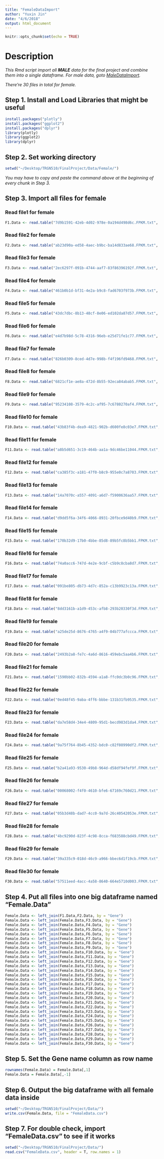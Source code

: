 ```yaml
---
title: "FemaleDataImport"
author: "Yuxin Jin"
date: "4/6/2018"
output: html_document
---
```


```r
knitr::opts_chunk$set(echo = TRUE)
```

# Description
*This Rmd script import all **MALE** data for the final project and combine them into a single dataframe. For male data, goto [MaleDataImport](https://github.com/YuxinJin/FinalProject/blob/master/MaleDataImport.Rmd).*

*There're 30 files in total for female.*

## Step 1. Install and Load Libraries that might be useful
```r
install.packages("plotly")
install.packages("ggplot2")
install.packages("dplyr")
library(plotly)
library(ggplot2)
library(dplyr)
```

## Step 2. Set working directory
```r
setwd("~/Desktop/TRGN510/FinalProject/Data/Female/")
```
*You may have to copy and paste the command above at the beginning of every chunk in Step 3.*

## Step 3. Import all files for female
### Read file1 for female
```r
F1.Data <- read.table("7d9b1591-42eb-4d02-978e-0a194d498d6c.FPKM.txt", header = F, col.names = c("Gene", "a8cd5a5b-f6b6-40aa-8f7b-8e9bd5e80e79"))
```

### Read file2 for female
```r
F2.Data <- read.table("ab23d90a-ed58-4aec-b9bc-ba14d833ae68.FPKM.txt", header = F, col.names = c("Gene", "c1a5323b-bad7-4648-9f74-eb1f70688b9d"))
```

### Read file3 for female
```r
F3.Data <- read.table("2ec6297f-091b-4744-aaf7-83f86396192f.FPKM.txt", header = F, col.names = c("Gene", "5ce3f2e7-02bf-4389-8d19-118244c3667d"))
```

### Read file4 for female
```r
F4.Data <- read.table("461b0b1d-bf31-4e2a-b9c8-fad6703f973b.FPKM.txt", header = F, col.names = c("Gene", "4223756c-333c-4c9a-a8e6-9b4a016125a0"))
```

### Read file5 for female
```r
F5.Data <- read.table("43dc7dbc-8b13-48cf-8e06-ed102da87d57.FPKM.txt", header = F, col.names = c("Gene", "8acc9555-f1dd-4f6a-8109-aff6aa978c90"))
```

### Read file6 for female
```r
F6.Data <- read.table("e4d7b98d-5c78-4316-96eb-e25d71fe1c77.FPKM.txt", header = F, col.names = c("Gene", "6f523e32-84d5-4d88-9ef6-24d766b850b2"))
```

### Read file7 for female
```r
F7.Data <- read.table("826b0309-8ced-4d7e-998b-f4f196fd9468.FPKM.txt", header = F, col.names = c("Gene", "bb459616-60b6-486d-b876-040b0fcb3c20"))
```

### Read file8 for female
```r
F8.Data <- read.table("6821cf1e-ae8a-472d-8b55-92eca84abab5.FPKM.txt", header = F, col.names = c("Gene", "3a94c2b6-242c-4b9f-b6f3-1c82e6a26de6"))
```

### Read file9 for female
```r
F9.Data <- read.table("95234108-3579-4c2c-af95-7c6780270af4.FPKM.txt", header = F, col.names = c("Gene", "d59b1ed4-e736-46c2-8fb5-2854a2e475fc"))
```

### Read file10 for female

```r
F10.Data <- read.table("43b83f4b-dea9-4821-902b-d600fe8c03e7.FPKM.txt", header = F, col.names = c("Gene", "d68f2acb-128c-42ed-ac1b-e0323b349316"))
```

### Read file11 for female
```r
F11.Data <- read.table("a8b5d651-3c19-464b-aa1a-9dc46be11044.FPKM.txt", header = F, col.names = c("Gene", "6824d7d9-4f39-4e71-92e4-4193713cf10a"))
```

### Read file12 for female
```r
F12.Data <- read.table("ca385f3c-a181-47f0-b8c9-955e0c7a8703.FPKM.txt", header = F, col.names = c("Gene", "d435a3b9-a166-418e-8943-9a1a27c5574c"))
```

### Read file13 for female
```r
F13.Data <- read.table("14a7070c-a557-4091-a6d7-f5900636aa57.FPKM.txt", header = F, col.names = c("Gene", "ce7c9b84-5174-4128-966a-769154316c1c"))
```

### Read file14 for female
```r
F14.Data <- read.table("d9dd5f6a-34f6-4066-8931-20fbce9d40b9.FPKM.txt", header = F, col.names = c("Gene", "c9fe9614-ee07-4f66-811d-bb1d67dd1061"))
```

### Read file15 for female
```r
F15.Data <- read.table("170b32d9-17b0-4bbe-85d8-89b5fc8b5bb1.FPKM.txt", header = F, col.names = c("Gene", "27557368-1284-46e2-afd4-1171df4e0c11"))
```

### Read file16 for female
```r
F16.Data <- read.table("74a0acc6-747d-4e2e-9cbf-c5b9c8cba8d7.FPKM.txt", header = F, col.names = c("Gene", "8d120e05-fa78-4e18-af63-88c05816a10e"))
```

### Read file17 for female
```r
F17.Data <- read.table("091be805-db73-4d7c-852a-c13b9923c13a.FPKM.txt", header = F, col.names = c("Gene", "a050fe0b-cba6-45c9-88e4-3586c9e99426"))
```

### Read file18 for female
```r
F18.Data <- read.table("8dd3161b-a1d9-453c-afb8-293b20330f3d.FPKM.txt", header = F, col.names = c("Gene", "00ba49d6-fdc9-44c1-be48-74b9dde71c5c"))
```

### Read file19 for female
```r
F19.Data <- read.table("a25de25d-8676-4765-a4f9-04b777afccca.FPKM.txt", header = F, col.names = c("Gene", "ee8ad66f-59e5-413c-9d54-f62f125945c1"))
```

### Read file20 for female
```r
F20.Data <- read.table("2493b2a8-fe7c-4a6d-8616-459ebc5aa4b6.FPKM.txt", header = F, col.names = c("Gene", "4832788c-4a5e-4bad-a1cd-03d206d7d021"))
```

### Read file21 for female
```r
F21.Data <- read.table("1590bb02-832b-4594-a1a8-ffc0dc3b0c96.FPKM.txt", header = F, col.names = c("Gene", "900484b8-1663-41bf-affd-85c9e1e89cea"))
```

### Read file22 for female
```r
F22.Data <- read.table("0ed48f45-9aba-4ff6-bbbe-131b31fb9535.FPKM.txt", header = F, col.names = c("Gene", "e4b792a4-d26f-4117-b8b0-02d01daf6839"))
```

### Read file23 for female
```r
F23.Data <- read.table("da7e58d4-34e4-4809-95d1-becd983d1da4.FPKM.txt", header = F, col.names = c("Gene", "9f8a1844-dbca-4aab-b849-c7616b2c9cdd"))
```

### Read file24 for female
```r
F24.Data <- read.table("9a75f764-8b45-4352-bdc0-c82f08990df2.FPKM.txt", header = F, col.names = c("Gene", "3a21dead-a0d3-4f07-a93b-67ad3f3a8716"))
```

### Read file25 for female
```r
F25.Data <- read.table("b2a41a93-9530-49b8-964d-d58df94fef9f.FPKM.txt", header = F, col.names = c("Gene", "31354e62-cfd2-4119-9626-8385a727c542"))
```

### Read file26 for female
```r
F26.Data <- read.table("00068002-f4f0-4610-bfe6-67169c760d21.FPKM.txt", header = F, col.names = c("Gene", "ff13bba0-f0c7-42c4-b141-dc5aafdf99ff"))
```

### Read file27 for female
```r
F27.Data <- read.table("05b3d48b-dad7-4cc0-9a7d-26c40542053e.FPKM.txt", header = F, col.names = c("Gene", "df86639d-ea3a-44b9-8596-5b887229c706"))
```

### Read file28 for female
```r
F28.Data <- read.table("4bc9290d-823f-4c98-8cca-f683588cbd49.FPKM.txt", header = F, col.names = c("Gene", "428baf9d-1632-40a6-ae37-97196473fc4f"))
```

### Read file29 for female
```r
F29.Data <- read.table("39a335c9-018d-46c9-a966-bbec6d1f19cb.FPKM.txt", header = F, col.names = c("Gene", "5f1961e3-22ab-4d7a-93b3-eb8d49f9c313"))
```

### Read file30 for female
```r
F30.Data <- read.table("57511eed-4acc-4a58-8640-664e5710d003.FPKM.txt", header = F, col.names = c("Gene", "e48e3fa2-609a-40c3-bb0c-c7bf45086053"))
```

## Step 4. Put all files into one big dataframe named "Female.Data"
```r
Female.Data <- left_join(F1.Data,F2.Data, by = "Gene")
Female.Data <- left_join(Female.Data,F3.Data, by = "Gene")
Female.Data <- left_join(Female.Data,F4.Data, by = "Gene")
Female.Data <- left_join(Female.Data,F5.Data, by = "Gene")
Female.Data <- left_join(Female.Data,F6.Data, by = "Gene")
Female.Data <- left_join(Female.Data,F7.Data, by = "Gene")
Female.Data <- left_join(Female.Data,F8.Data, by = "Gene")
Female.Data <- left_join(Female.Data,F9.Data, by = "Gene")
Female.Data <- left_join(Female.Data,F10.Data, by = "Gene")
Female.Data <- left_join(Female.Data,F11.Data, by = "Gene")
Female.Data <- left_join(Female.Data,F12.Data, by = "Gene")
Female.Data <- left_join(Female.Data,F13.Data, by = "Gene")
Female.Data <- left_join(Female.Data,F14.Data, by = "Gene")
Female.Data <- left_join(Female.Data,F15.Data, by = "Gene")
Female.Data <- left_join(Female.Data,F16.Data, by = "Gene")
Female.Data <- left_join(Female.Data,F17.Data, by = "Gene")
Female.Data <- left_join(Female.Data,F18.Data, by = "Gene")
Female.Data <- left_join(Female.Data,F19.Data, by = "Gene")
Female.Data <- left_join(Female.Data,F20.Data, by = "Gene")
Female.Data <- left_join(Female.Data,F21.Data, by = "Gene")
Female.Data <- left_join(Female.Data,F22.Data, by = "Gene")
Female.Data <- left_join(Female.Data,F23.Data, by = "Gene")
Female.Data <- left_join(Female.Data,F24.Data, by = "Gene")
Female.Data <- left_join(Female.Data,F25.Data, by = "Gene")
Female.Data <- left_join(Female.Data,F26.Data, by = "Gene")
Female.Data <- left_join(Female.Data,F27.Data, by = "Gene")
Female.Data <- left_join(Female.Data,F28.Data, by = "Gene")
Female.Data <- left_join(Female.Data,F29.Data, by = "Gene")
Female.Data <- left_join(Female.Data,F30.Data, by = "Gene")
```

## Step 5. Set the Gene name column as row name
```r
rownames(Female.Data) = Female.Data[,1]
Female.Data = Female.Data[,-1]
```

## Step 6. Output the big dataframe with all female data inside
```r
setwd("~/Desktop/TRGN510/FinalProject/Data/")
write.csv(Female.Data, file = "FemaleData.csv")
```

## Step 7. For double check, import "FemaleData.csv" to see if it works
```r
setwd("~/Desktop/TRGN510/FinalProject/Data/")
read.csv("FemaleData.csv", header = T, row.names = 1)
```
